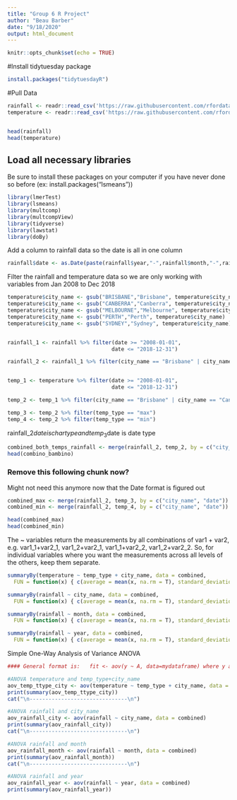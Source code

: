 ```yaml
---
title: "Group 6 R Project"
author: "Beau Barber"
date: "9/18/2020"
output: html_document
---
```


```r
knitr::opts_chunk$set(echo = TRUE)
```

#Install tidytuesday package
```r
install.packages("tidytuesdayR")
```



#Pull Data

```r
rainfall <- readr::read_csv('https://raw.githubusercontent.com/rfordatascience/tidytuesday/master/data/2020/2020-01-07/rainfall.csv')
temperature <- readr::read_csv('https://raw.githubusercontent.com/rfordatascience/tidytuesday/master/data/2020/2020-01-07/temperature.csv')


head(rainfall)
head(temperature)
```
## Load all necessary libraries
Be sure to install these packages on your computer if you have never done so before (ex: install.packages("lsmeans"))
```r
library(lmerTest)
library(lsmeans)
library(multcomp)
library(multcompView)
library(tidyverse)
library(lawstat)
library(doBy)
```

Add a column to rainfall data so the date is all in one column
```r
rainfall$date <- as.Date(paste(rainfall$year,"-",rainfall$month,"-",rainfall$day, sep = ""))
```

Filter the rainfall and temperature data so we are only working with variables from Jan 2008 to Dec 2018
```r
temperature$city_name <- gsub("BRISBANE","Brisbane", temperature$city_name)
temperature$city_name <- gsub("CANBERRA","Canberra", temperature$city_name)
temperature$city_name <- gsub("MELBOURNE","Melbourne", temperature$city_name)
temperature$city_name <- gsub("PERTH","Perth", temperature$city_name)
temperature$city_name <- gsub("SYDNEY","Sydney", temperature$city_name)


rainfall_1 <- rainfall %>% filter(date >= "2008-01-01", 
                                 date <= "2018-12-31")

rainfall_2 <- rainfall_1 %>% filter(city_name == "Brisbane" | city_name == "Canberra" | city_name == "Melbourne" | city_name == "Perth" | city_name == "Sydney")


temp_1 <- temperature %>% filter(date >= "2008-01-01", 
                                 date <= "2018-12-31")

temp_2 <- temp_1 %>% filter(city_name == "Brisbane" | city_name == "Canberra" | city_name == "Melbourne" | city_name == "Perth" | city_name == "Sydney")

temp_3 <- temp_2 %>% filter(temp_type == "max")
temp_4 <- temp_2 %>% filter(temp_type == "min")

```
rainfall_2$date is char  type
and temp_3$date is date type 

```r
combined_both_temps_rainfall <- merge(rainfall_2, temp_2, by = c("city_name", "date"))
head(combino_bambino)
```

### Remove this following chunk now?
Might not need this anymore now that the Date format is figured out
```r
combined_max <- merge(rainfall_2, temp_3, by = c("city_name", "date"))
combined_min <- merge(rainfall_2, temp_4, by = c("city_name", "date"))

head(combined_max)
head(combined_min)
```

The ~ variables return the measurements by all combinations of var1 + var2, e.g. var1_1+var2_1, var1_2+var2_1, var1_1+var2_2, var1_2+var2_2. So, for individual variables where you want the measurements across all levels of the others, keep them separate.

```r

summaryBy(temperature ~ temp_type + city_name, data = combined,
  FUN = function(x) { c(average = mean(x, na.rm = T), standard_deviation = sd(x, na.rm = T), maximum = max(x, na.rm = T), minimum = min(x, na.rm = T)) } )

summaryBy(rainfall ~ city_name, data = combined,
  FUN = function(x) { c(average = mean(x, na.rm = T), standard_deviation = sd(x, na.rm = T), maximum = max(x, na.rm = T), minimum = min(x, na.rm = T)) } )

summaryBy(rainfall ~ month, data = combined,
  FUN = function(x) { c(average = mean(x, na.rm = T), standard_deviation = sd(x, na.rm = T), maximum = max(x, na.rm = T), minimum = min(x, na.rm = T)) } )

summaryBy(rainfall ~ year, data = combined,
  FUN = function(x) { c(average = mean(x, na.rm = T), standard_deviation = sd(x, na.rm = T), maximum = max(x, na.rm = T), minimum = min(x, na.rm = T)) } )

```

Simple One-Way Analysis of Variance ANOVA 
```r
#### General format is:   fit <- aov(y ~ A, data=mydataframe) where y and A are variables in the mydataframe

#ANOVA temperature and temp_type+city_name
aov_temp_ttype_city <- aov(temperature ~ temp_type + city_name, data = combined)
print(summary(aov_temp_ttype_city))
cat("\n-------------------------------\n")

#ANOVA rainfall and city_name
aov_rainfall_city <- aov(rainfall ~ city_name, data = combined)
print(summary(aov_rainfall_city))
cat("\n-------------------------------\n")

#ANOVA rainfall and month
aov_rainfall_month <- aov(rainfall ~ month, data = combined)
print(summary(aov_rainfall_month))
cat("\n-------------------------------\n")

#ANOVA rainfall and year
aov_rainfall_year <- aov(rainfall ~ year, data = combined)
print(summary(aov_rainfall_year))


```




